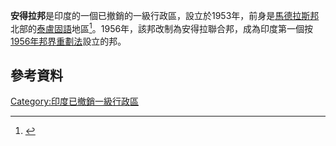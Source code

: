 {{Expand language|1=en|time=2021-01-10T11:40:13+00:00}}
'''安得拉邦'''是印度的一個已撤銷的一級行政區，設立於1953年，前身是[[馬德拉斯邦|馬德拉斯邦]]北部的[[泰盧固語|泰盧固語]]地區<ref>{{cite web|url= http://hyderabad-india-online.com/2011/03/madras-presidence/|title= Map of Madras Presidency in 1909|access-date= 15 October 2013|archive-date= 2021-02-24|archive-url= https://web.archive.org/web/20210224142745/http://hyderabad-india-online.com/2011/03/madras-presidence/|dead-url= no}}</ref>。1956年，該邦改制為安得拉聯合邦，成為印度第一個按[[1956年邦界重劃法|1956年邦界重劃法]]設立的邦。
==參考資料==
{{reflist}}
{{Coord|15.8|78.0|region:IN_type:adm1st|display=title}}
[[Category:印度已撤銷一級行政區|Category:印度已撤銷一級行政區]]